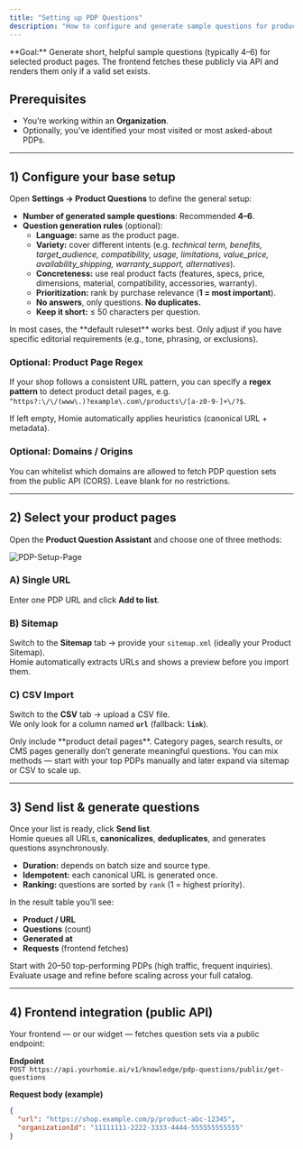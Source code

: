 ```yaml
---
title: "Setting up PDP Questions"
description: "How to configure and generate sample questions for product detail pages (PDP) — including setup, URL selection, sitemap/CSV import, and frontend integration."
---
```


<Note>
  **Goal:** Generate short, helpful sample questions (typically 4–6) for
  selected product pages. The frontend fetches these publicly via API and
  renders them only if a valid set exists.
</Note>

## Prerequisites

- You’re working within an **Organization**.
- Optionally, you’ve identified your most visited or most asked-about PDPs.

---

## 1) Configure your base setup

Open **Settings → Product Questions** to define the general setup:

- **Number of generated sample questions**: Recommended **4–6**.
- **Question generation rules** (optional):
  - **Language:** same as the product page.
  - **Variety:** cover different intents (e.g. _technical term, benefits, target_audience, compatibility, usage, limitations, value_price, availability_shipping, warranty_support, alternatives_).
  - **Concreteness:** use real product facts (features, specs, price, dimensions, material, compatibility, accessories, warranty).
  - **Prioritization:** rank by purchase relevance (**1 = most important**).
  - **No answers**, only questions. **No duplicates.**
  - **Keep it short:** ≤ 50 characters per question.

<Tip>
  In most cases, the **default ruleset** works best. Only adjust if you have
  specific editorial requirements (e.g., tone, phrasing, or exclusions).
</Tip>

### Optional: Product Page Regex

If your shop follows a consistent URL pattern, you can specify a **regex pattern**
to detect product detail pages, e.g.  
`^https?:\/\/(www\.)?example\.com\/products\/[a-z0-9-]+\/?$`.

If left empty, Homie automatically applies heuristics (canonical URL + metadata).

### Optional: Domains / Origins

You can whitelist which domains are allowed to fetch PDP question sets from
the public API (CORS). Leave blank for no restrictions.

---

## 2) Select your product pages

Open the **Product Question Assistant** and choose one of three methods:

<div className=" my-6">
  <img
    src="/images/knowledge/pdp-setup.png"
    alt="PDP-Setup-Page"
    className="rounded-lg shadow"
  />
</div>

### A) Single URL

Enter one PDP URL and click **Add to list**.

### B) Sitemap

Switch to the **Sitemap** tab → provide your `sitemap.xml` (ideally your
Product Sitemap).  
Homie automatically extracts URLs and shows a preview before you import them.

### C) CSV Import

Switch to the **CSV** tab → upload a CSV file.  
We only look for a column named **`url`** (fallback: **`link`**).

<Warning>
  Only include **product detail pages**. Category pages, search results, or CMS
  pages generally don’t generate meaningful questions.
</Warning>

<Note>
  You can mix methods — start with your top PDPs manually and later expand via
  sitemap or CSV to scale up.
</Note>

---

## 3) Send list & generate questions

Once your list is ready, click **Send list**.  
Homie queues all URLs, **canonicalizes**, **deduplicates**, and generates
questions asynchronously.

- **Duration:** depends on batch size and source type.
- **Idempotent:** each canonical URL is generated once.
- **Ranking:** questions are sorted by `rank` (1 = highest priority).

In the result table you’ll see:

- **Product / URL**
- **Questions** (count)
- **Generated at**
- **Requests** (frontend fetches)

<Tip>
  Start with 20–50 top-performing PDPs (high traffic, frequent inquiries).
  Evaluate usage and refine before scaling across your full catalog.
</Tip>

---

## 4) Frontend integration (public API)

Your frontend — or our widget — fetches question sets via a public endpoint:

**Endpoint**  
`POST https://api.yourhomie.ai/v1/knowledge/pdp-questions/public/get-questions`

**Request body (example)**

```json
{
  "url": "https://shop.example.com/p/product-abc-12345",
  "organizationId": "11111111-2222-3333-4444-555555555555"
}
```
